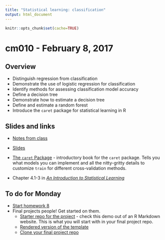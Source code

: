 ```yaml
---
title: "Statistical learning: classification"
output: html_document
---
```


```r
knitr::opts_chunk$set(cache=TRUE)
```

# cm010 - February 8, 2017

## Overview

* Distinguish regression from classification
* Demonstrate the use of logistic regression for classification
* Identify methods for assessing classification model accuracy
* Define a decision tree
* Demonstrate how to estimate a decision tree
* Define and estimate a random forest
* Introduce the `caret` package for statistical learning in R

## Slides and links

* [Notes from class](stat_learning02.html)
* [Slides](extras/cm016_slides.html)

* [The `caret` Package](https://topepo.github.io/caret/) - introductory book for the `caret` package. Tells you what models you can implement and all the nitty-gritty details to customize `train` for different cross-validation methods.

* Chapter 4.1-3 in [*An Introduction to Statistical Learning*](http://link.springer.com.proxy.uchicago.edu/book/10.1007%2F978-1-4614-7138-7)

## To do for Monday

* [Start homework 8](hw08-statistical_learning.html)
* Final projects people! Get started on them.
    * [Starter repo for the project](https://github.com/uc-cfss/fp-template) - check this demo out of an R Markdown website. This is what you will start with in your final project repo.
    * [Rendered version of the template](https://uc-cfss.github.io/fp-template/)
    * [Clone your final project repo](https://classroom.github.com/assignment-invitations/9ebfcbb562ac99780788dd2ca9101986)

